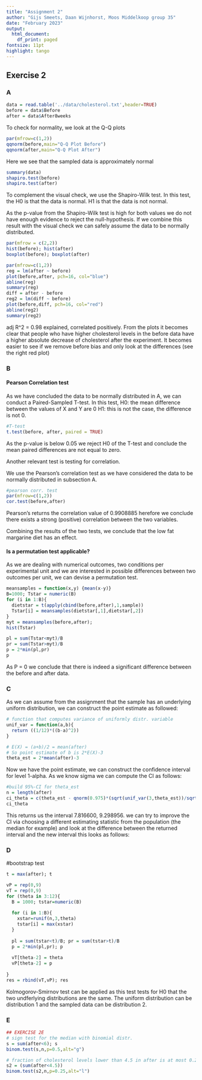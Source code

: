 ```yaml
---
title: "Assignment 2"
author: "Gijs Smeets, Daan Wijnhorst, Moos Middelkoop group 35"
date: "February 2023"
output:
  html_document:
    df_print: paged
fontsize: 11pt
highlight: tango
---
```


## Exercise 2

### A


```r
data = read.table('../data/cholesterol.txt',header=TRUE)
before = data$Before
after = data$After8weeks
```
To check for normality, we look at the Q-Q plots
```r
par(mfrow=c(1,2))
qqnorm(before,main="Q-Q Plot Before")
qqnorm(after,main="Q-Q Plot After")
```
Here we see that the sampled data is approximately normal
```r
summary(data)
shapiro.test(before)
shapiro.test(after)
```
To complement the visual check, we use the Shapiro-Wilk test. 
In this test, the H0 is that the data is normal. H1 is that the data is not normal.

As the p-value from the Shapiro-Wilk test is high for both values we do not have enough evidence to reject the null-hypothesis.
If we combine this result with the visual check we can safely assume the data to be normally distributed.

```r
par(mfrow = c(2,2))
hist(before); hist(after)
boxplot(before); boxplot(after)
```


```r
par(mfrow=c(1,2))
reg = lm(after ~ before)
plot(before,after, pch=16, col="blue")
abline(reg)
summary(reg) 
diff = after - before
reg2 = lm(diff ~ before)
plot(before,diff, pch=16, col="red")
abline(reg2)
summary(reg2)
```
adj R^2 = 0.98 explained, correlated positively.
From the plots it becomes clear that people who have higher cholesterol levels in the before data have a higher absolute decrease of cholesterol after the experiment.
It becomes easier to see if we remove before bias and only look at the differences (see the right red plot)

### B
#### Pearson Correlation test
As we have concluded the data to be normally distributed in A, we can conduct a Paired-Sampled T-test.
In this test, H0: the mean difference between the values of X and Y are 0 H1: this is not the case, the difference is not 0.

```r
#T-test
t.test(before, after, paired = TRUE)
```
As the p-value is below 0.05 we reject H0 of the T-test and conclude the mean paired differences are not equal to zero.

Another relevant test is testing for correlation.

We use the Pearson's correlation test as we have considered the data to be normally distributed in subsection A.

```r
#pearson corr. test
par(mfrow=c(1,2))
cor.test(before,after)
```
Pearson's returns the correlation value of 0.9908885 herefore we conclude there exists a strong (positive) correlation between the two variables.

Combining the results of the two tests, we conclude that the low fat margarine diet has an effect.

#### Is a permutation test applicable?
As we are dealing with numerical outcomes, two conditions per experimental unit and we are interested in possible differences between two outcomes per unit, we can devise a permutation test.

```r
meansamples = function(x,y) {mean(x-y)}
B=1000; Tstar = numeric(B)
for (i in 1:B){
  dietstar = t(apply(cbind(before,after),1,sample))
  Tstar[i] = meansamples(dietstar[,1],dietstar[,2])
}
myt = meansamples(before,after);
hist(Tstar)
```
```r
pl = sum(Tstar<myt)/B
pr = sum(Tstar>myt)/B
p = 2*min(pl,pr)
p
```
As P = 0 we conclude that there is indeed a significant difference between the before and after data.

### C
As we can assume from the assignment that the sample has an underlying uniform distribution, we can construct the point estimate as followed:
```r
# function that computes variance of uniformly distr. variable
unif_var = function(a,b){
  return ((1/12)*((b-a)^2))
}

# E(X) = (a+b)/2 = mean(after)
# So point estimate of b is 2*E(X)-3
theta_est = 2*mean(after)-3
```
Now we have the point estimate, we can construct the confidence interval for level 1-alpha. As we know sigma we can compute the CI as follows:
```r
#build 95%-CI for theta_est
n = length(after)
ci_theta = c(theta_est - qnorm(0.975)*(sqrt(unif_var(3,theta_est))/sqrt(n)), theta_est + qnorm(0.975)*(sqrt(unif_var(3,theta_est))/sqrt(n)))
ci_theta


```
This returns us the interval 7.816600, 9.298956.
we can try to improve the CI via choosing a different estimating statistic from the population (the median for example) and look at the difference between the returned interval and the new interval this looks as follows:


### D

#bootstrap test
```r
t = max(after); t

vP = rep(0,9)
vT = rep(0,9)
for (theta in 3:12){
  B = 1000; tstar=numeric(B)
  
  for (i in 1:B){
    xstar=runif(n,3,theta)
    tstar[i] = max(xstar)
  }
  
  pl = sum(tstar<t)/B; pr = sum(tstar>t)/B
  p = 2*min(pl,pr); p
  
  vT[theta-2] = theta
  vP[theta-2] = p
  
}
res = rbind(vT,vP); res

```
Kolmogorov-Smirnov test can be applied as this test tests for H0 that the two undferlying distributions are the same. The uniform distribution can be distribution 1 and the sampled data can be distribution 2.

### E
```r
## EXERCISE 2E
# sign test for the median with binomial distr.
s = sum(after<6); s
binom.test(s,n,p=0.5,alt="g") 

# fraction of cholesterol levels lower than 4.5 in after is at most 0.25
s2 = (sum(after<4.5))
binom.test(s2,n,p=0.25,alt="l")
```